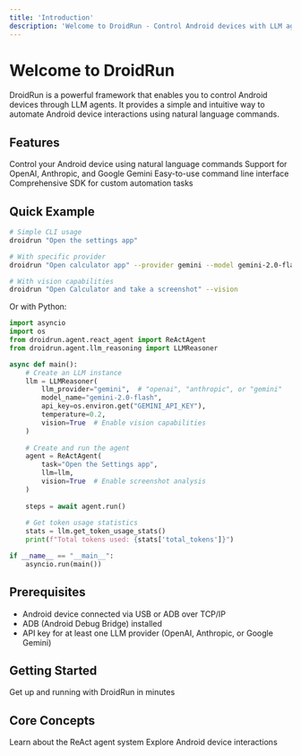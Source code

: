 ```yaml
---
title: 'Introduction'
description: 'Welcome to DroidRun - Control Android devices with LLM agents'
---
```


# Welcome to DroidRun

DroidRun is a powerful framework that enables you to control Android devices through LLM agents. It provides a simple and intuitive way to automate Android device interactions using natural language commands.

## Features

<CardGroup cols={2}>
  <Card title="Natural Language Control" icon="wand-magic-sparkles">
    Control your Android device using natural language commands
  </Card>
  <Card title="Multiple LLM Support" icon="brain">
    Support for OpenAI, Anthropic, and Google Gemini
  </Card>
  <Card title="Simple CLI" icon="terminal">
    Easy-to-use command line interface
  </Card>
  <Card title="Python SDK" icon="code">
    Comprehensive SDK for custom automation tasks
  </Card>
</CardGroup>

## Quick Example

```bash
# Simple CLI usage
droidrun "Open the settings app"

# With specific provider
droidrun "Open calculator app" --provider gemini --model gemini-2.0-flash

# With vision capabilities
droidrun "Open Calculator and take a screenshot" --vision
```

Or with Python:

```python
import asyncio
import os
from droidrun.agent.react_agent import ReActAgent
from droidrun.agent.llm_reasoning import LLMReasoner

async def main():
    # Create an LLM instance
    llm = LLMReasoner(
        llm_provider="gemini",  # "openai", "anthropic", or "gemini"
        model_name="gemini-2.0-flash",
        api_key=os.environ.get("GEMINI_API_KEY"),
        temperature=0.2,
        vision=True  # Enable vision capabilities
    )
    
    # Create and run the agent
    agent = ReActAgent(
        task="Open the Settings app",
        llm=llm,
        vision=True  # Enable screenshot analysis
    )
    
    steps = await agent.run()
    
    # Get token usage statistics
    stats = llm.get_token_usage_stats()
    print(f"Total tokens used: {stats['total_tokens']}")

if __name__ == "__main__":
    asyncio.run(main())
```

## Prerequisites

- Android device connected via USB or ADB over TCP/IP
- ADB (Android Debug Bridge) installed
- API key for at least one LLM provider (OpenAI, Anthropic, or Google Gemini)

## Getting Started

<CardGroup cols={3}>
  <Card title="Quickstart" icon="rocket" href="/v1/quickstart">
    Get up and running with DroidRun in minutes
  </Card>
</CardGroup>

## Core Concepts

<CardGroup cols={2}>
  <Card title="Agent" icon="robot" href="/v1/concepts/agent">
    Learn about the ReAct agent system
  </Card>
  <Card title="Android Control" icon="mobile" href="/v1/concepts/android-control">
    Explore Android device interactions
  </Card>
</CardGroup> 